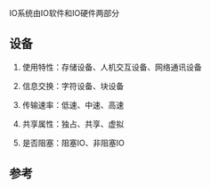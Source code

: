





IO系统由IO软件和IO硬件两部分




## 设备

1. 使用特性：存储设备、人机交互设备、网络通讯设备

2. 信息交换：字符设备、块设备

3. 传输速率：低速、中速、高速

4. 共享属性：独占、共享、虚拟

5. 是否阻塞：阻塞IO、非阻塞IO


## 参考

<To name="【操作系统】I/O 管理（二）—— I/O 核心子系统" to="https://blog.csdn.net/weixin_43848614/article/details/126879007"/>